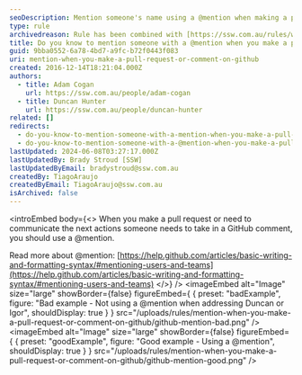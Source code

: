 ```yaml
---
seoDescription: Mention someone's name using a @mention when making a pull request or commenting on GitHub for effective communication and collaboration.
type: rule
archivedreason: Rule has been combined with [https://ssw.com.au/rules/when-you-use-mentions-in-a-pbi](/rules/when-you-use-mentions-in-a-pbi)
title: Do you know to mention someone with a @mention when you make a pull request or comment on GitHub?
guid: 9bba0552-6a78-4bd7-a9fc-b72f0443f083
uri: mention-when-you-make-a-pull-request-or-comment-on-github
created: 2016-12-14T18:21:04.000Z
authors:
  - title: Adam Cogan
    url: https://ssw.com.au/people/adam-cogan
  - title: Duncan Hunter
    url: https://ssw.com.au/people/duncan-hunter
related: []
redirects:
  - do-you-know-to-mention-someone-with-a-mention-when-you-make-a-pull-request-or-comment-on-github
  - do-you-know-to-mention-someone-with-a-@mention-when-you-make-a-pull-request-or-comment-on-github
lastUpdated: 2024-06-08T03:27:17.000Z
lastUpdatedBy: Brady Stroud [SSW]
lastUpdatedByEmail: bradystroud@ssw.com.au
createdBy: TiagoAraujo
createdByEmail: TiagoAraujo@ssw.com.au
isArchived: false
---
```


<introEmbed
  body={<>
When you make a pull request or need to communicate the next actions someone needs to take in a GitHub comment, you should use a @mention.

Read more about @mention: [https://help.github.com/articles/basic-writing-and-formatting-syntax/#mentioning-users-and-teams](https://help.github.com/articles/basic-writing-and-formatting-syntax/#mentioning-users-and-teams)
  </>}
/>
<imageEmbed
  alt="Image"
  size="large"
  showBorder={false}
  figureEmbed={ {
    preset: "badExample",
    figure: "Bad example - Not using a @mention when addressing Duncan or Igor",
    shouldDisplay: true
  } }
  src="/uploads/rules/mention-when-you-make-a-pull-request-or-comment-on-github/github-mention-bad.png"
/>
<imageEmbed
  alt="Image"
  size="large"
  showBorder={false}
  figureEmbed={ {
    preset: "goodExample",
    figure: "Good example - Using a @mention",
    shouldDisplay: true
  } }
  src="/uploads/rules/mention-when-you-make-a-pull-request-or-comment-on-github/github-mention-good.png"
/>
